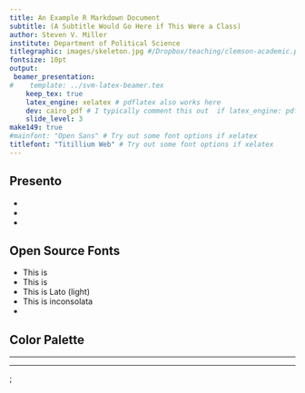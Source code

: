 ```yaml
---
title: An Example R Markdown Document
subtitle: (A Subtitle Would Go Here if This Were a Class)
author: Steven V. Miller
institute: Department of Political Science
titlegraphic: images/skeleton.jpg #/Dropbox/teaching/clemson-academic.png
fontsize: 10pt
output:
 beamer_presentation:
#    template: ../svm-latex-beamer.tex
    keep_tex: true
    latex_engine: xelatex # pdflatex also works here
    dev: cairo_pdf # I typically comment this out  if latex_engine: pdflatex
    slide_level: 3
make149: true
#mainfont: "Open Sans" # Try out some font options if xelatex
titlefont: "Titillium Web" # Try out some font options if xelatex
---
```


## Presento

- \begin{center}\largetext{The design is \underline{clean}}\end{center}    \bigskip
- \begin{center}\largetext{The rules are \underline{simple}}\end{center}   \bigskip
- \item \begin{center}\largetext{The code is \underline{extensible}}\end{center}


## Open Source Fonts

-  \montserratfont This is \textsc{Montserrat}	\bigskip
-  \notosansfont This is \textsc{Noto Sans}		\bigskip
-  \latolightfont This is Lato (light)          \bigskip
-  \inconsolatafont This is inconsolata         \bigskip
-  \textsc{This is Alegreya Sans small caps}    \bigskip


## Color Palette

\begin{center}
  \crule[colordgray] \crule[colorhgray] \crule[colorblue] \crule[colorgreen] \crule[colororange]
\end{center}

____

\begin{center}
 \hugetext{BIG BOLD TEXT} 
 \medskip 
 \small but background color does not work
\end{center}

____

\tikz[overlay,remember picture] \node[opacity=0.8, at=(current page.center)]{%
  \includegraphics[width=\paperwidth]{images/skeleton}};
\begin{textblock}{7}(7,2.5)
  {\color{colorblue}\hugetext{\textbf{RUN!}}}
\end{textblock}
